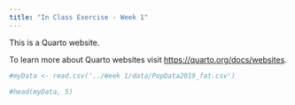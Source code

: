```yaml
---
title: "In Class Exercise - Week 1"
---
```


This is a Quarto website.

To learn more about Quarto websites visit <https://quarto.org/docs/websites>.

```r
#myData <- read.csv('../Week 1/data/PopData2019_fat.csv')
```

```r
#head(myData, 5)
```
